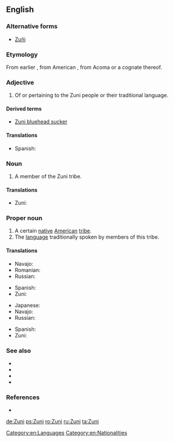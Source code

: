 {{also|zuñi|Zuñi}}
==English==
{{wikipedia}}
===Alternative forms===
* [[Zuñi]]

===Etymology===
From earlier {{term|Zuñi|lang=en}}, from American {{etyl|es|en}}, from Acoma {{etyl|kjq|en}} {{term|sɨ̂‧ni|lang=kjq}} or a cognate thereof.

===Adjective===
{{en-adj|-}}

# Of or pertaining to the Zuni people or their traditional language.

====Derived terms====
* [[Zuni bluehead sucker‎]]

====Translations====
{{trans-top|Of the Zuni people or their language}}
* Spanish: {{t|es|zuñi}}
{{trans-mid}}
{{trans-bottom}}

===Noun===
{{en-noun}}

# A member of the Zuni tribe.

====Translations====
{{trans-top|A member of the Zuni tribe}}
{{trans-mid}}
* Zuni: {{t|zun|shiwi}}
{{trans-bottom}}

===Proper noun===
{{en-proper noun}}

# A certain [[native]] [[American]] [[tribe]].
# The [[language]] traditionally spoken by members of this tribe.

====Translations====
{{trans-top|Native American tribe}}
* Navajo: {{t|nv|Naashtʼézhí}}
* Romanian: {{t|ro|zuni}}
* Russian: {{t|ru|зу́ни}}
{{trans-mid}}
* Spanish: {{t|es|zuñi|m}}
* Zuni: {{t|zun|A:shiwi}}
{{trans-bottom}}

{{trans-top|language}}
* Japanese: {{t|ja|ズニ語|tr=zuni-go|sc=Jpan}}
* Navajo: {{t|nv|Naashtʼézhí bizaad}}
* Russian: {{t|ru|зу́ни}}
{{trans-mid}}
* Spanish: {{t|es|zuñi|m}}
* Zuni: {{t|zun|Shiwi’ma}}
{{trans-bottom}}

===See also===
* {{langcat|zun}}
* {{pedialite|Zuni}}
* {{pedialite|Zuni language}}
* {{ethnologue|code=zun}}

===References===
* {{R:Dictionary.com|Zuni}}

[[Category:en:Languages]]
[[Category:en:Nationalities]]

[[de:Zuni]]
[[ps:Zuni]]
[[ro:Zuni]]
[[ru:Zuni]]
[[ta:Zuni]]